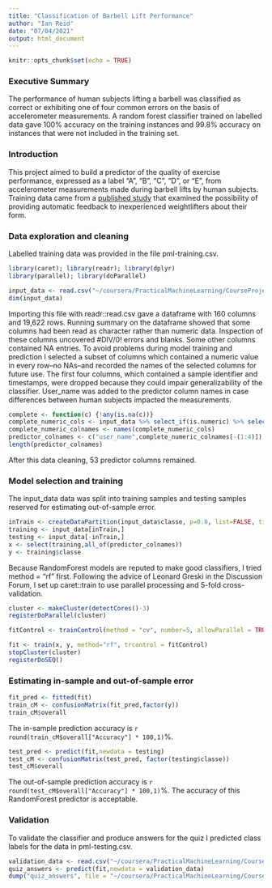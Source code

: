 ```yaml
---
title: "Classification of Barbell Lift Performance"
author: "Ian Reid"
date: "07/04/2021"
output: html_document
---
```

```r
knitr::opts_chunk$set(echo = TRUE)
```
### Executive Summary
The performance of human subjects lifting a barbell was classified as correct or exhibiting one of four common errors on the basis of accelerometer measurements. A random forest classifier trained on labelled data gave 100% accuracy on the training instances and 99.8% accuracy on instances that were not included in the training set.

### Introduction
This project aimed to build a predictor of the quality of exercise performance, expressed as a label "A", "B", "C", "D", or "E", from accelerometer measurements made during barbell lifts by human subjects. Training data came from a [published study](http://web.archive.org/web/20161224072740/http:/groupware.les.inf.puc-rio.br/har) that examined the possibility of providing automatic feedback to inexperienced weightlifters about their form.

### Data exploration and cleaning
Labelled training data was provided in the file pml-training.csv. 
```r
library(caret); library(readr); library(dplyr)
library(parallel); library(doParallel)
```

```r
input_data <- read.csv("~/coursera/PracticalMachineLearning/CourseProject/pml-training.csv")
dim(input_data)
```
Importing this file with readr::read.csv gave a dataframe with 160 columns and 19,622 rows. Running summary on the dataframe showed that some columns had been read as character rather than numeric data. Inspection of these columns uncovered #DIV/0! errors and blanks. Some other columns contained NA entries. To avoid problems during model training and prediction I selected a subset of columns which contained a numeric value in every row--no NAs--and recorded the names of the selected columns for future use. The first four columns, which contained a sample identifier and timestamps, were dropped because they could impair generalizability of the classifier. User_name was added to the predictor column names in case differences between human subjects impacted the measurements. 
```r
complete <- function(c) {!any(is.na(c))}
complete_numeric_cols <- input_data %>% select_if(is.numeric) %>% select_if(complete)
complete_numeric_colnames <- names(complete_numeric_cols)
predictor_colnames <- c("user_name",complete_numeric_colnames[-(1:4)])
length(predictor_colnames)
```
After this data cleaning, 53 predictor columns remained.  

### Model selection and training
The input_data data was split into training samples and testing samples reserved for estimating out-of-sample error.
```r
inTrain <- createDataPartition(input_data$classe, p=0.8, list=FALSE, times=1)
training <- input_data[inTrain,]
testing <- input_data[-inTrain,]
x <- select(training,all_of(predictor_colnames))
y <- training$classe
```
Because RandomForest models are reputed to make good classifiers, I tried method = "rf" first. Following the advice of Leonard Greski in the Discussion Forum, I set up caret::train to use parallel processing and 5-fold cross-validation.

```r
cluster <- makeCluster(detectCores()-3)
registerDoParallel(cluster)

fitControl <- trainControl(method = "cv", number=5, allowParallel = TRUE)

fit <- train(x, y, method="rf", trcontrol = fitControl)
stopCluster(cluster)
registerDoSEQ()
```
### Estimating in-sample and out-of-sample error
``` r
fit_pred <- fitted(fit)
train_cM <- confusionMatrix(fit_pred,factor(y))
train_cM$overall
```
The in-sample prediction accuracy is `r round(train_cM$overall["Accuracy"] * 100,1)`%.
```r
test_pred <- predict(fit,newdata = testing)
test_cM <- confusionMatrix(test_pred, factor(testing$classe))
test_cM$overall
```
The out-of-sample prediction accuracy is `r round(test_cM$overall["Accuracy"] * 100,1)`%. The accuracy of this RandomForest predictor is acceptable.

### Validation
To validate the classifier and produce answers for the quiz I predicted class labels for the data in pml-testing.csv.
```r
validation_data <- read.csv("~/coursera/PracticalMachineLearning/CourseProject/pml-testing.csv")
quiz_answers <- predict(fit,newdata = validation_data)
dump("quiz_answers", file = "~/coursera/PracticalMachineLearning/CourseProject/quiz_answers.txt")
```

